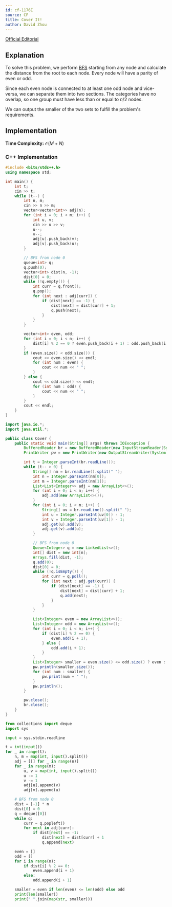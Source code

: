 ```yaml
---
id: cf-1176E
source: CF
title: Cover It!
author: David Zhou
---
```


[Official Editorial](https://codeforces.com/blog/entry/67598)


## Explanation

To solve this problem, we perform [BFS](https://usaco.guide/silver/graph-traversal?lang=cpp) starting from any node and calculate the distance from the root to each node. Every node will have a parity of even or odd. 

Since each even node is connected to at least one odd node and vice-versa, we can separate them into two sections. The categories have no overlap, so one group must have less than or equal to $n/2$ nodes. 

We can output the smaller of the two sets to fulfill the problem's requirements.

## Implementation
**Time Complexity:** $\mathcal{O}(M+N)$

<LanguageSection>

<CPPSection>

### C++ Implementation

```cpp
#include <bits/stdc++.h>
using namespace std;

int main() {
    int t;
    cin >> t;
    while (t--) {
        int n, m;
        cin >> n >> m;
        vector<vector<int>> adj(n);
        for (int i = 0; i < m; i++) {
            int u, v;
            cin >> u >> v;
            u--;
            v--;
            adj[u].push_back(v);
            adj[v].push_back(u);
        }

        // BFS from node 0
        queue<int> q;
        q.push(0);
        vector<int> dist(n, -1);
        dist[0] = 0;
        while (!q.empty()) {
            int curr = q.front();
            q.pop();
            for (int next : adj[curr]) {
                if (dist[next] == -1) {
                    dist[next] = dist[curr] + 1;
                    q.push(next);
                }
            }
        }

        vector<int> even, odd;
        for (int i = 0; i < n; i++) {
            dist[i] % 2 == 0 ? even.push_back(i + 1) : odd.push_back(i + 1);
        }
        if (even.size() < odd.size()) {
            cout << even.size() << endl;
            for (int num : even) {
                cout << num << " ";
            }
        } else {
            cout << odd.size() << endl;
            for (int num : odd) {
                cout << num << " ";
            }
        }
        cout << endl;
    }
}
```

</CPPSection>

<JavaSection>

```java
import java.io.*;
import java.util.*;

public class Cover {
    public static void main(String[] args) throws IOException {
        BufferedReader br = new BufferedReader(new InputStreamReader(System.in));
        PrintWriter pw = new PrintWriter(new OutputStreamWriter(System.out));

        int t = Integer.parseInt(br.readLine());
        while (t-- > 0) {
            String[] nm = br.readLine().split(" ");
            int n = Integer.parseInt(nm[0]);
            int m = Integer.parseInt(nm[1]);
            List<List<Integer>> adj = new ArrayList<>();
            for (int i = 0; i < n; i++) {
                adj.add(new ArrayList<>());
            }
            for (int i = 0; i < m; i++) {
                String[] uv = br.readLine().split(" ");
                int u = Integer.parseInt(uv[0]) - 1;
                int v = Integer.parseInt(uv[1]) - 1;
                adj.get(u).add(v);
                adj.get(v).add(u);
            }

            // BFS from node 0
            Queue<Integer> q = new LinkedList<>();
            int[] dist = new int[n];
            Arrays.fill(dist, -1);
            q.add(0);
            dist[0] = 0;
            while (!q.isEmpty()) {
                int curr = q.poll();
                for (int next : adj.get(curr)) {
                    if (dist[next] == -1) {
                        dist[next] = dist[curr] + 1;
                        q.add(next);
                    }
                }
            }

            List<Integer> even = new ArrayList<>();
            List<Integer> odd = new ArrayList<>();
            for (int i = 0; i < n; i++) {
                if (dist[i] % 2 == 0) {
                    even.add(i + 1);
                } else {
                    odd.add(i + 1);
                }
            }
            List<Integer> smaller = even.size() <= odd.size() ? even : odd;
            pw.println(smaller.size());
            for (int num : smaller) {
                pw.print(num + " ");
            }
            pw.println();
        }

        pw.close();
        br.close();
    }
}
```

</JavaSection>

<PySection>

```py
from collections import deque
import sys

input = sys.stdin.readline

t = int(input())
for _ in range(t):
    n, m = map(int, input().split())
    adj = [[] for _ in range(n)]
    for _ in range(m):
        u, v = map(int, input().split())
        u -= 1
        v -= 1
        adj[u].append(v)
        adj[v].append(u)

    # BFS from node 0
    dist = [-1] * n
    dist[0] = 0
    q = deque([0])
    while q:
        curr = q.popleft()
        for next in adj[curr]:
            if dist[next] == -1:
                dist[next] = dist[curr] + 1
                q.append(next)

    even = []
    odd = []
    for i in range(n):
        if dist[i] % 2 == 0:
            even.append(i + 1)
        else:
            odd.append(i + 1)

    smaller = even if len(even) <= len(odd) else odd
    print(len(smaller))
    print(" ".join(map(str, smaller)))
```

</PySection>

</LanguageSection>
